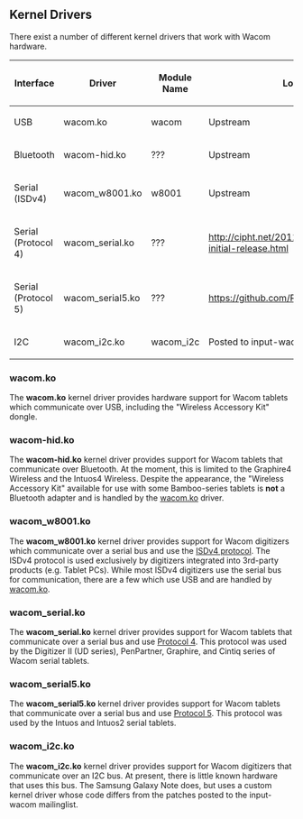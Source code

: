 == Kernel Drivers ==

There exist a number of different kernel drivers that work with Wacom hardware.

{| border="1" cellpadding="3" class="wikitable"
|-
! Interface
! Driver
! Module Name
! Location
|-
| USB
| wacom.ko
| wacom
| Upstream
|-
| Bluetooth
| wacom-hid.ko
| ???
| Upstream
|-
| Serial (ISDv4)
| wacom_w8001.ko
| w8001
| Upstream
|-
| Serial (Protocol 4)
| wacom_serial.ko
| ???
| http://cipht.net/2011/07/02/wacom_serial-initial-release.html
|-
| Serial (Protocol 5)
| wacom_serial5.ko
| ???
| https://github.com/RoaldFre/wacom_serial5
|-
| I2C
| wacom_i2c.ko
| wacom_i2c
| Posted to input-wacom mailinglist
|}


=== wacom.ko ===
The '''wacom.ko''' kernel driver provides hardware support for Wacom tablets which communicate over USB, including the "Wireless Accessory Kit" dongle.

=== wacom-hid.ko ===
The '''wacom-hid.ko''' kernel driver provides support for Wacom tablets that communicate over Bluetooth. At the moment, this is limited to the Graphire4 Wireless and the Intuos4 Wireless. Despite the appearance, the "Wireless Accessory Kit" available for use with some Bamboo-series tablets is '''not''' a Bluetooth adapter and is handled by the [[#wacom.ko|wacom.ko]] driver.

=== wacom_w8001.ko ===
The '''wacom_w8001.ko''' kernel driver provides support for Wacom digitizers which communicate over a serial bus and use the [[ISDv4 protocol]]. The ISDv4 protocol is used exclusively by digitizers integrated into 3rd-party products (e.g. Tablet PCs). While most ISDv4 digitizers use the serial bus for communication, there are a few which use USB and are handled by [[#wacom.ko|wacom.ko]].

=== wacom_serial.ko ===
The '''wacom_serial.ko''' kernel driver provides support for Wacom tablets that communicate over a serial bus and use [[Protocol 4]]. This protocol was used by the Digitizer II (UD series), PenPartner, Graphire, and Cintiq series of Wacom serial tablets.

=== wacom_serial5.ko ===
The '''wacom_serial5.ko''' kernel driver provides support for Wacom tablets that communicate over a serial bus and use [[Protocol 5]]. This protocol was used by the Intuos and Intuos2 serial tablets.

=== wacom_i2c.ko ===
The '''wacom_i2c.ko''' kernel driver provides support for Wacom digitizers that communicate over an I2C bus. At present, there is little known hardware that uses this bus. The Samsung Galaxy Note does, but uses a custom kernel driver whose code differs from the patches posted to the input-wacom mailinglist.
